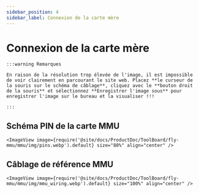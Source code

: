 ```yaml
---
sidebar_position: 4
sidebar_label: Connexion de la carte mère
---
```


# Connexion de la carte mère

    :::warning Remarques

    En raison de la résolution trop élevée de l'image, il est impossible de voir clairement en parcourant le site web. Placez **le curseur de la souris sur le schéma de câblage**, cliquez avec le **bouton droit de la souris** et sélectionnez **Enregistrer l'image sous** pour enregistrer l'image sur le bureau et la visualiser !!!

    :::

## Schéma PIN de la carte MMU

    <ImageView image={require('@site/docs/ProductDoc/ToolBoard/fly-mmu/mmu/img/pins.webp').default} size="80%" align="center" />

## Câblage de référence MMU

    <ImageView image={require('@site/docs/ProductDoc/ToolBoard/fly-mmu/mmu/img/mmu_wiring.webp').default} size="100%" align="center" />
